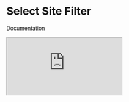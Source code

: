 

<Meta title="Example/Select Site Filter" />

# Select Site Filter
[Documentation](https://swch.github.io/Strivve-UX-Components/?path=/docs/component--documentation#mountselectsiteviewoptions-a-hrefmountselectsiteviewoptions-idmountselectsiteviewoptionsa
)

<iframe
  src="https://codesandbox.io/embed/github/swch/Strivve-UX-Components/tree/master/examples/select-site-filter?fontsize=14&hidenavigation=1&theme=dark"
  style={{ width: '100%', height: '600px', background: 'black', border: '0', borderRadius: '4px', overflow: 'hidden' }}
  title="swch/Strivve-UX-Components: Select Site Filter"
  allow="accelerometer; ambient-light-sensor; camera; encrypted-media; geolocation; gyroscope; hid; microphone; midi; payment; usb; vr; xr-spatial-tracking"
  sandbox="allow-forms allow-modals allow-popups allow-presentation allow-same-origin allow-scripts"
/>